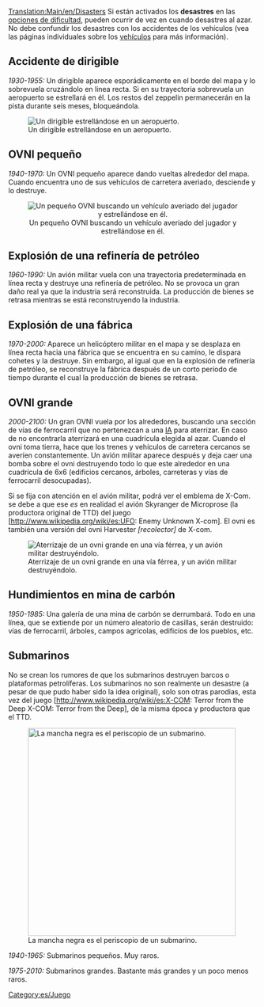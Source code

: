 [[Translation:Main/en/Disasters]]{{en/-}}{{tabla de contenido/Es}}
Si están activados los '''desastres''' en las [[Main/es/Dificultad|opciones de dificultad]], pueden ocurrir de vez en cuando desastres al azar. No debe confundir los desastres con los accidentes de los vehículos (vea las páginas individuales sobre los [[Main/es/vehículos|vehículos]] para más información).

== Accidente de dirigible ==
''1930-1955:''
Un dirigible aparece esporádicamente en el borde del mapa y lo sobrevuela cruzándolo en linea recta. Si en su trayectoria sobrevuela un aeropuerto se estrellará en él. Los restos del zeppelin permanecerán en la pista durante seis meses, bloqueándola.

[[File:en/zeppelin.png|center|frame|Un dirigible estrellándose en un aeropuerto.]]

== OVNI pequeño ==
''1940-1970:''
Un OVNI pequeño aparece dando vueltas alrededor del mapa. Cuando encuentra uno de sus vehículos de carretera averiado, desciende y lo destruye.

<center>[[File:en/Smallufo.png|center|none|frame|Un pequeño OVNI buscando un vehículo averiado del jugador y estrellándose en él.]]</center>

==Explosión de una refinería de petróleo==
''1960-1990:''
Un avión militar vuela con una trayectoria predeterminada en línea recta y destruye una refinería de petróleo. No se provoca un gran daño real ya que la industria será reconstruida. La producción de bienes se retrasa mientras se está reconstruyendo la industria.

==Explosión de una fábrica==
''1970-2000:''
Aparece un helicóptero militar en el mapa y se desplaza en línea recta hacia una fábrica que se encuentra en su camino, le dispara cohetes y la destruye. Sin embargo, al igual que en la explosión de refinería de petróleo, se reconstruye la fábrica después de un corto período de tiempo durante el cual la producción de bienes se retrasa.

== OVNI grande ==
''2000-2100:''
Un gran OVNI vuela por los alrededores, buscando una sección de vías de ferrocarril que no pertenezcan a una [[Main/es/IA:Página principal|IA]] para aterrizar. En caso de no encontrarla aterrizará en una cuadrícula elegida al azar. Cuando el ovni toma tierra, hace que los trenes y vehículos de carretera cercanos se averíen constantemente. Un avión militar aparece después y deja caer una bomba sobre el ovni destruyendo todo lo que este alrededor en una cuadrícula de 6x6 (edificios cercanos, árboles, carreteras y vías de ferrocarril desocupadas).

Si se fija con atención en el avión militar, podrá ver el emblema de X-Com. se debe a que ese ''es'' en realidad el avión Skyranger de Microprose (la productora original de TTD)  del juego [http://www.wikipedia.org/wiki/es:UFO: Enemy Unknown X-com]. El ovni es también una versión del ovni Harvester ''[recolector]'' de X-com.

[[File:en/Largeufo.png|center|frame|Aterrizaje de un ovni grande en una vía férrea, y un avión militar destruyéndolo.]]

== Hundimientos en mina de carbón ==
''1950-1985:''
Una galería de una mina de carbón se derrumbará. Todo en una línea, que se extiende por un número aleatorio de casillas, serán destruido: vías de ferrocarril, árboles, campos agrícolas, edificios de los pueblos, etc.

== Submarinos ==
No se crean los rumores de que los submarinos destruyen barcos o plataformas petrolíferas. Los submarinos no son realmente un desastre (a pesar de que pudo haber sido la idea original), solo son otras parodias, esta vez del juego [http://www.wikipedia.org/wiki/es:X-COM: Terror from the Deep X-COM: Terror from the Deep], de la misma época y productora que el TTD.

[[File:en/Submarine-Periscope.png|thumb|center|420px|La mancha negra es el periscopio de un submarino.]]

''1940-1965:'' Submarinos pequeños. Muy raros.

''1975-2010:'' Submarinos grandes. Bastante más grandes y un poco menos raros.

[[Category:es/Juego]]